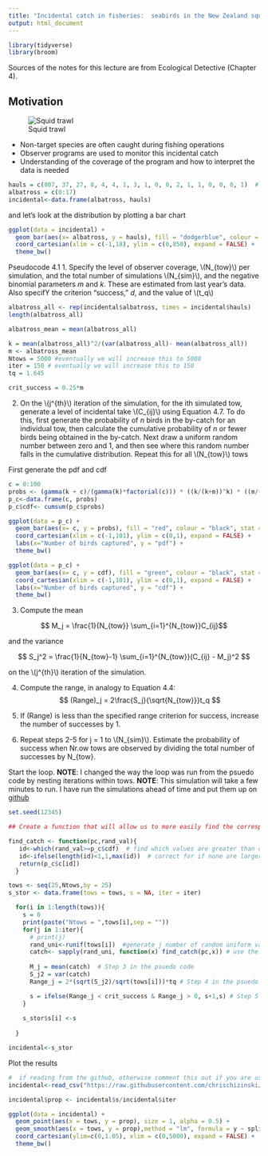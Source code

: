 ```yaml
---
title: "Incidental catch in fisheries:  seabirds in the New Zealand squid trawl fisheries"
output: html_document
---
```


```r
library(tidyverse)
library(broom)
```

Sources of the notes for this lecture are from Ecological Detective (Chapter 4).

## Motivation

![Squid trawl](https://static1.squarespace.com/static/5669f27fa128e6a7fba76540/t/568d793e25981d9e06ac19a1/1452112192471/header.jpg?format=1500w)

- Non-target species are often caught during fishing operations
- Observer programs are used to monitor this incidental catch
- Understanding of the coverage of the program and how to interpret the data is needed

```r

hauls = c(807, 37, 27, 8, 4, 4, 1, 3, 1, 0, 0, 2, 1, 1, 0, 0, 0, 1)  # from table 4.3
albatross = c(0:17)
incidental<-data.frame(albatross, hauls)
```

and let's look at the distribution by plotting a bar chart

```r
ggplot(data = incidental) + 
  geom_bar(aes(x= albatross, y = hauls), fill = "dodgerblue", colour = "black", stat = "identity") + 
  coord_cartesian(xlim = c(-1,18), ylim = c(0,850), expand = FALSE) + 
  theme_bw()
```

Pseudocode 4.1
1. Specify the level of observer coverage, \\(N_{tow}\\) per simulation, and the total number of simulations \\(N_{sim}\\), and the negative binomial parameters *m* and *k*. These are estimated from last year's data. Also specifY the criterion "success," *d*, and the value of \\(t_q\\)

```r
albatross_all <- rep(incidental$albatross, times = incidental$hauls)
length(albatross_all)

albatross_mean = mean(albatross_all)

k = mean(albatross_all)^2/(var(albatross_all)- mean(albatross_all))
m <- albatross_mean
Ntows = 5000 #eventually we will increase this to 5000
iter = 150 # eventually we will increase this to 150
tq = 1.645

crit_success = 0.25*m
```

2. On the \\(j^{th}\\) iteration of the simulation, for the ith simulated tow, generate a level of incidental take \\(C_{ij}\\) using Equation 4.7. To do this, first generate the probability of *n* birds in the by-catch for an individual tow, then calculate the cumulative probability of *n* or fewer birds being obtained in the by-catch. Next draw a uniform random number between zero and 1, and then see where this random number falls in the cumulative distribution. Repeat this for all \\(N_{tow}\\) tows

First generate the pdf and cdf

```r

c = 0:100
probs <- (gamma(k + c)/(gamma(k)*factorial(c))) * ((k/(k+m))^k) * ((m/(m+k))^c)
p_c<-data.frame(c, probs)
p_c$cdf<- cumsum(p_c$probs)

ggplot(data = p_c) + 
  geom_bar(aes(x= c, y = probs), fill = "red", colour = "black", stat = "identity") + 
  coord_cartesian(xlim = c(-1,101), ylim = c(0,1), expand = FALSE) + 
  labs(x="Number of birds captured", y = "pdf") +
  theme_bw()

ggplot(data = p_c) + 
  geom_bar(aes(x= c, y = cdf), fill = "green", colour = "black", stat = "identity") + 
  coord_cartesian(xlim = c(-1,101), ylim = c(0,1), expand = FALSE) + 
  labs(x="Number of birds captured", y = "cdf") +
  theme_bw()

```

3. Compute the mean

$$ M_j = \frac{1}{N_{tow}} \sum_{i=1}^{N_{tow}}C_{ij}$$

and the variance

$$ S_j^2 = \frac{1}{N_{tow}-1} \sum_{i=1}^{N_{tow}}(C_{ij} - M_j)^2  $$

on the \\(j^{th}\\) iteration of the simulation.

4. Compute the range, in analogy to Equation 4.4:
$$ (Range)_j = 2\frac{S_j}{\sqrt{N_{tow}}}t_q $$

5. If (Range) is less than the specified range criterion for success, increase the number of successes by 1. 
6. Repeat steps 2-5 for j = 1 to \\(N_{sim}\\). Estimate the probability of success when Nr.ow tows are observed by dividing the total number of successes by N_{tow}.

Start the loop.  **NOTE**:  I changed the way the loop was run from the psuedo code by nesting iterations within tows.   **NOTE**:  This simulation will take a few minutes to run.  I have run the simulations ahead of time and put them up on [github]()

```r
set.seed(12345)

## Create a function that will allow us to more easily find the corresponding catch for each random number

find_catch <- function(pc,rand_val){
   id<-which(rand_val>=p_c$cdf)  # find which values are greater than or equal to our cdf
   id<-ifelse(length(id)<1,1,max(id))  # correct for if none are larger and otherwise take the max id
   return(p_c$c[id])
  }

tows <- seq(25,Ntows,by = 25)
s_stor <- data.frame(tows = tows, s = NA, iter = iter)

  for(i in 1:length(tows)){
    s = 0
    print(paste("Ntows = ",tows[i],sep = ""))
    for(j in 1:iter){
      # print(j)
      rand_uni<-runif(tows[i])  #generate j number of random uniform variables
      catch<- sapply(rand_uni, function(x) find_catch(pc,x)) # use the find_catch function to find the corresponding numbr of birds from our find_catch function
      
      M_j = mean(catch)  # Step 3 in the psuedo code
      S_j2 = var(catch)
      Range_j = 2*(sqrt(S_j2)/sqrt(tows[i]))*tq # Step 4 in the psuedo code

      s = ifelse(Range_j < crit_success & Range_j > 0, s+1,s) # Step 5 in the psuedo code
    }
  
    s_stor$s[i] <-s
  
  }

incidental<-s_stor
```

Plot the results 

```r
#  if reading from the github, otherwise comment this out if you are using your own simulation. 
incidental<-read_csv("https://raw.githubusercontent.com/chrischizinski/SNR_R_Group/master/data/incidental.csv")

incidental$prop <- incidental$s/incidental$iter

ggplot(data = incidental) + 
  geom_point(aes(x = tows, y = prop), size = 1, alpha = 0.5) +
  geom_smooth(aes(x = tows, y = prop),method = "lm", formula = y ~ splines::bs(x, 25), colour = "red",se = FALSE) +
  coord_cartesian(ylim=c(0,1.05), xlim = c(0,5000), expand = FALSE) +
  theme_bw()
  

```

